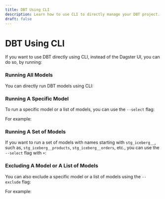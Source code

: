 ```yaml
---
title: DBT Using CLI
description: Learn how to use CLI to directly manage your DBT project.
draft: false
---
```


# DBT Using CLI

If you want to use DBT directly using CLI, instead of the Dagster UI, you can do so, by running:

<BashCode code="cd <example-project>/<example-project>/dbt/<example-project>" client:load />
<BashCode code="poetry run dbt --version" client:load />

### Running All Models

You can directly run DBT models using CLI:
<BashCode code="poetry run dbt run" client:load />

### Running A Specific Model

To run a specific model or a list of models, you can use the `--select` flag:

<BashCode code="poetry run dbt run --select <model-name>" client:load />
For example:
<BashCode code="poetry run dbt run --select marts_iceberg__general" client:load />

### Running A Set of Models

If you want to run a set of models with names starting with `stg_iceberg__`, such as, `stg_iceberg__products`, `stg_iceberg__orders`, etc., you can use the `--select` flag with `+`:

<BashCode code="poetry run dbt run --select +stg_iceberg__>" client:load />

### Excluding A Model or A List of Models
You can also exclude a specific model or a list of models using the `--exclude` flag:

<BashCode code="poetry run dbt run --exclude <model-name>" client:load />
For example:
<BashCode code="poetry run dbt run --exclude int_iceberg__denormalized_orders" client:load />
